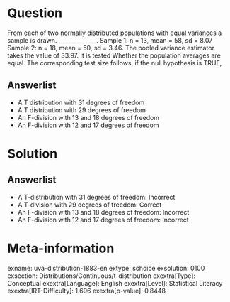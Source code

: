 Question
========

From each of two normally distributed populations with equal variances a sample is drawn.______________. Sample 1: n = 13, mean = 58, sd = 8.07 Sample 2: n = 18, mean = 50, sd = 3.46. The pooled variance estimator takes the value of 33.97. It is tested Whether the population averages are equal. The corresponding test size follows, if the null hypothesis is TRUE,

Answerlist
----------

* A T distribution with 31 degrees of freedom
* A T distribution with 29 degrees of freedom
* An F-division with 13 and 18 degrees of freedom
* An F-division with 12 and 17 degrees of freedom

Solution
========

Answerlist
----------

* A T-distribution with 31 degrees of freedom: Incorrect
* A T-division with 29 degrees of freedom: Correct
* An F-division with 13 and 18 degrees of freedom: Incorrect
* An F-division with 12 and 17 degrees of freedom: Incorrect

Meta-information
================
exname: uva-distribution-1883-en
extype: schoice
exsolution: 0100
exsection: Distributions/Continuous/t-distribution
exextra[Type]: Conceptual
exextra[Language]: English
exextra[Level]: Statistical Literacy
exextra[IRT-Difficulty]: 1.696
exextra[p-value]: 0.8448
